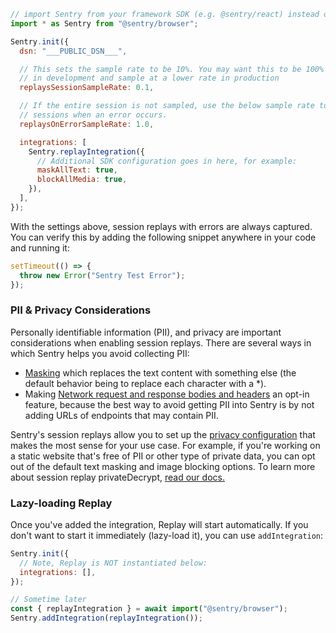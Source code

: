 ```javascript {9,13,15-21}
// import Sentry from your framework SDK (e.g. @sentry/react) instead of @sentry/browser
import * as Sentry from "@sentry/browser";

Sentry.init({
  dsn: "___PUBLIC_DSN___",

  // This sets the sample rate to be 10%. You may want this to be 100% while
  // in development and sample at a lower rate in production
  replaysSessionSampleRate: 0.1,

  // If the entire session is not sampled, use the below sample rate to sample
  // sessions when an error occurs.
  replaysOnErrorSampleRate: 1.0,

  integrations: [
    Sentry.replayIntegration({
      // Additional SDK configuration goes in here, for example:
      maskAllText: true,
      blockAllMedia: true,
    }),
  ],
});
```

With the settings above, session replays with errors are always captured.
You can verify this by adding the following snippet anywhere in your code and running it:

```javascript
setTimeout(() => {
  throw new Error("Sentry Test Error");
});
```
### PII & Privacy Considerations

Personally identifiable information (PII), and privacy are important considerations when enabling session replays. There are several ways in which Sentry helps you avoid collecting PII:
- [Masking](/platforms/javascript/session-replay/privacy/#masking) which replaces the text content with something else (the default behavior being to replace each character with a *).
- Making [Network request and response bodies and headers](/javascript/session-replay/privacy/#network-request-and-response-bodies-and-headers) an opt-in feature, because the best way to avoid getting PII into Sentry is by not adding URLs of endpoints that may contain PII.

Sentry's session replays allow you to set up the [privacy configuration]() that makes the most sense for your use case. For example, if you're working on a static website that's free of PII or other type of private data, you can opt out of the default text masking and image blocking options.
To learn more about session replay privateDecrypt, [read our docs.](/platforms/javascript/session-replay/privacy/)

### Lazy-loading Replay

Once you've added the integration, Replay will start automatically. If you don't want to start it immediately (lazy-load it), you can use `addIntegration`:

```javascript
Sentry.init({
  // Note, Replay is NOT instantiated below:
  integrations: [],
});

// Sometime later
const { replayIntegration } = await import("@sentry/browser");
Sentry.addIntegration(replayIntegration());
```
